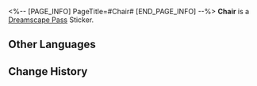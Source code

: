 <%-- [PAGE_INFO]
PageTitle=#Chair#
[END_PAGE_INFO] --%>
{{Stub|Location information}}
{{Item Infobox
|id          = 223356
|image       = Dreamscape Pass Sticker Chair.png
|type        = Dreamscape Pass Sticker
|type2       = A Certain Someone's Past Stickers
|invCategory = 
|rarity      = 4
|effect      = 
|description = Digital stickers that can be used to decorate the pages of the Dreamtour Handbook. They come in many different styles.
|source1     = [[Touch upon someone's memory about work]]
}}
{{Description|The prank of dreams for many children.}}
'''Chair''' is a [[Dreamscape Pass]] Sticker.

==Other Languages==
{{Other Languages
|en   = Chair
|zhs  = 椅子
|zht  = 椅子
|ja   = 椅子
|ko   = 의자
|es   = Silla
|fr   = Chaise
|ru   = Стул
|th   = เก้าอี้
|vi   = Ghế Tựa
|de   = Stuhl
|id   = Kursi
|pt   = Cadeira
}}

==Change History==
{{Change History|2.0}}